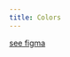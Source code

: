 ```yaml
---
title: Colors
---
```



<FigmaNode id="colors" />

[see figma](https://www.figma.com/file/9tNXeY1XbVmfHEVCYYtoal/03---%F0%9F%8E%A8-Branding-guidelines)
